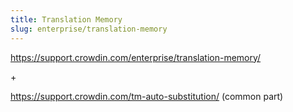 ```yaml
---
title: Translation Memory
slug: enterprise/translation-memory
---
```


https://support.crowdin.com/enterprise/translation-memory/

\+

https://support.crowdin.com/tm-auto-substitution/ (common part)
